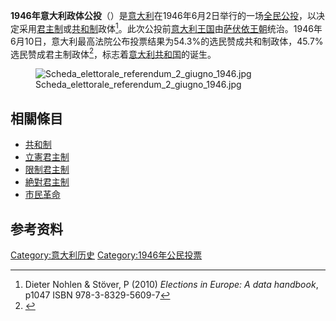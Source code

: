 {{Infobox referendum
| name        = 国家政体公民投票<br />Referendum sulla forma istituzionale dello stato
| title       = 共和制 / 君主制
| yes         = 12718641
| no          = 10718502
| total       = 24946878
| electorate  = 28005449
| yes_text    = 共和制
| no_text     = 君主制
| map         = Italian referendum 1946 support for republic it.svg
| mapdivision = 选区
| notes       = 
|legend_yes  = #3200CD
|legend_no  = #C90036
}}
'''1946年意大利政体公投'''（{{lang-it|Referendum sulla forma istituzionale dello stato del 1946}}）是[[意大利|意大利]]在1946年6月2日举行的一场[[全民公投|全民公投]]，以决定采用[[君主制|君主制]]或[[共和制|共和制]]政体<ref name=NS>Dieter Nohlen & Stöver, P (2010) ''Elections in Europe: A data handbook'', p1047 ISBN 978-3-8329-5609-7</ref>。此次公投前[[意大利王國_(1861年–1946年)|意大利王国]]由[[萨伏依王朝|萨伏依王朝]]统治。1946年6月10日，意大利最高法院公布投票结果为54.3%的选民赞成共和制政体，45.7%选民赞成君主制政体<ref>{{Cite web |url=http://www.gazzettaufficiale.it/do/gazzetta/downloadPdf?dataPubblicazioneGazzetta=19460620&numeroGazzetta=134&tipoSerie=FO&tipoSupplemento=GU&numeroSupplemento=0&estensione=pdf&edizione=90 |title=Gazzetta Ufficiale n. 134 del 20 giugno 1946 |accessdate=2019-01-02 |archive-date=2020-07-02 |archive-url=https://web.archive.org/web/20200702230235/https://www.gazzettaufficiale.it/do/gazzetta/downloadPdf?dataPubblicazioneGazzetta=19460620&numeroGazzetta=134&tipoSerie=FO&tipoSupplemento=GU&numeroSupplemento=0&estensione=pdf&edizione=90 |dead-url=no }}</ref>，标志着[[意大利共和国|意大利共和国]]的诞生。

[[File:Scheda_elettorale_referendum_2_giugno_1946.jpg|thumb]]

== 相關條目 ==
*[[共和制|共和制]]
*[[立憲君主制|立憲君主制]]
*[[限制君主制|限制君主制]]
*[[絶對君主制|絶對君主制]]
*[[市民革命|市民革命]]

==参考资料==
{{reflist}}

{{意大利選舉}}

[[Category:意大利历史|Category:意大利历史]]
[[Category:1946年公民投票|Category:1946年公民投票]]